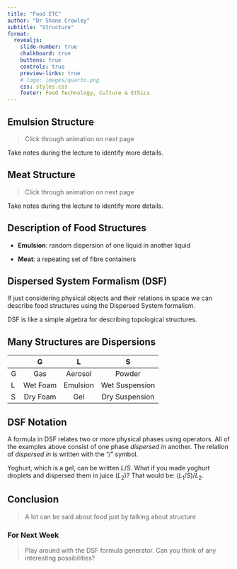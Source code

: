 ```yaml
---
title: "Food ETC"
author: "Dr Shane Crowley"
subtitle: "Structure"
format:
  revealjs: 
    slide-number: true
    chalkboard: true
    buttons: true
    controls: true
    preview-links: true
    # logo: images/quarto.png
    css: styles.css
    footer: Food Technology, Culture & Ethics 
---
```


## Emulsion Structure

> Click through animation on next page

::: {.callout-tip}

Take notes during the lecture to identify more details.

:::

## {background-iframe="sozi/emulsion.sozi.html" background-interactive="true"}

<div class="footer"></div>

## Meat Structure

> Click through animation on next page

::: {.callout-tip}

Take notes during the lecture to identify more details.

:::

## {background-iframe="sozi/meat.sozi.html" background-interactive="true"}

<div class="footer"></div>

## Description of Food Structures

- **Emulsion**: random dispersion of one liquid in another liquid

- **Meat**: a repeating set of fibre containers

::: {.callout-note}

## Dispersed System Formalism (DSF)

If just considering physical objects and their relations in space
we can describe food structures using the Dispersed System formalism.

DSF is like a simple algebra for describing topological structures.

:::

## Many Structures are Dispersions

|   | G | L | S |
|---|:---:|:---:|:---:|
| G | Gas  | Aerosol   | Powder  |
| L | Wet Foam  |  Emulsion | Wet Suspension  |
| S | Dry Foam  | Gel  | Dry Suspension  |

::: {.callout-note}

## DSF Notation

A formula in DSF relates two or more physical phases using operators.
All of the examples above consist of one phase *dispersed in* another.
The relation of *dispersed in* is written with the "$/$" symbol.

Yoghurt, which is a gel, can be written $L/S$.
What if you made yoghurt droplets and dispersed them in juice ($L_2$)?
That would be: $(L_1/S)/L_2$.

:::

## Conclusion

> A lot can be said about food just by talking about structure


### For Next Week

> Play around with the DSF formula generator.
> Can you think of any interesting possibilities?

